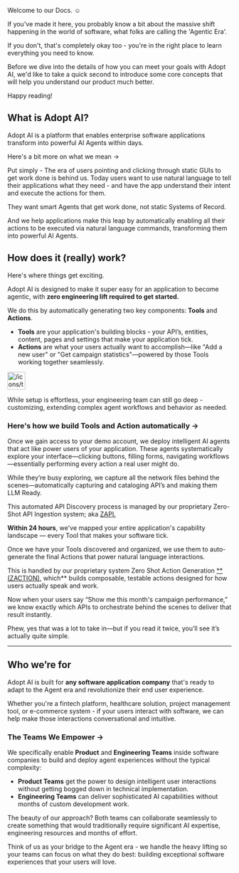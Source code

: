 Welcome to our Docs. ☺️

If you've made it here, you probably know a bit about the massive shift happening in the world of software, what folks are calling the 'Agentic Era'.

If you don't, that's completely okay too - you're in the right place to learn everything you need to know.

Before we dive into the details of how you can meet your goals with Adopt AI, we'd like to take a quick second to introduce some core concepts that will help you understand our product much better.

Happy reading!

## **What is Adopt AI?**

Adopt AI is a platform that enables enterprise software applications transform into powerful AI Agents within days. 

Here's a bit more on what we mean → 

Put simply - The era of users pointing and clicking through static GUIs to get work done is behind us. Today users want to use natural language to tell their applications what they need - and have the app understand their intent and execute the actions for them.

They want smart Agents that get work done, not static Systems of Record.

And we help applications make this leap by automatically enabling all their actions to be executed via natural language commands, transforming them into powerful AI Agents.

## **How does it (really) work?**

Here's where things get exciting. 

Adopt AI is designed to make it super easy for an application to become agentic, with **zero engineering lift required to get started.** 

We do this by automatically generating two key components: **Tools** and **Actions**.

- **Tools** are your application's building blocks - your API’s, entities, content, pages and settings that make your application tick.
- **Actions** are what your users actually want to accomplish—like "Add a new user" or "Get campaign statistics"—powered by those Tools working together seamlessly.

<aside>
<img src="/icons/target_blue.svg" alt="/icons/target_blue.svg" width="40px" />

While setup is effortless, your engineering team can still go deep - customizing, extending complex agent workflows and behavior as needed.

</aside>

### **Here's how we build Tools and Action automatically →**

Once we gain access to your demo account, we deploy intelligent AI agents that act like power users of your application. These agents systematically explore your interface—clicking buttons, filling forms, navigating workflows—essentially performing every action a real user might do.

While they’re busy exploring, we capture all the network files behind the scenes—automatically capturing and cataloging API’s and making them LLM Ready. 

This automated API Discovery process is managed by our proprietary Zero-Shot API Ingestion system; aka [ZAPI.](https://www.notion.so/Zero-Shot-API-Generation-ZAPI-239177d21d0480639c37de5e1ac493ab?pvs=21) 

**Within 24 hours**, we've mapped your entire application's capability landscape — every Tool that makes your software tick.

Once we have your Tools discovered and organized, we use them to auto-generate the final Actions that power natural language interactions. 

This is handled by our proprietary system Zero Shot Action Generation [**(ZACTION)](https://www.notion.so/Zero-Shot-Action-Generation-ZACTION-239177d21d0480a19933cde97bccfa5e?pvs=21), which** builds composable, testable actions designed for how users actually speak and work.

Now when your users say “Show me this month's campaign performance,” we know exactly which APIs to orchestrate behind the scenes to deliver that result instantly.

Phew, yes that was a lot to take in—but if you read it twice, you’ll see it’s actually quite simple.

---

## Who we’re for

Adopt AI is built for **any software application company** that's ready to adapt to the Agent era and revolutionize their end user experience. 

Whether you're a fintech platform, healthcare solution, project management tool, or e-commerce system - if your users interact with software, we can help make those interactions conversational and intuitive.

### **The Teams We Empower →**

We specifically enable **Product** and **Engineering Teams** inside software companies to build and deploy agent experiences without the typical complexity:

- **Product Teams** get the power to design intelligent user interactions without getting bogged down in technical implementation.
- **Engineering Teams** can deliver sophisticated AI capabilities without months of custom development work.

The beauty of our approach? Both teams can collaborate seamlessly to create something that would traditionally require significant AI expertise, engineering resources and months of effort. 

Think of us as your bridge to the Agent era - we handle the heavy lifting so your teams can focus on what they do best: building exceptional software experiences that your users will love.